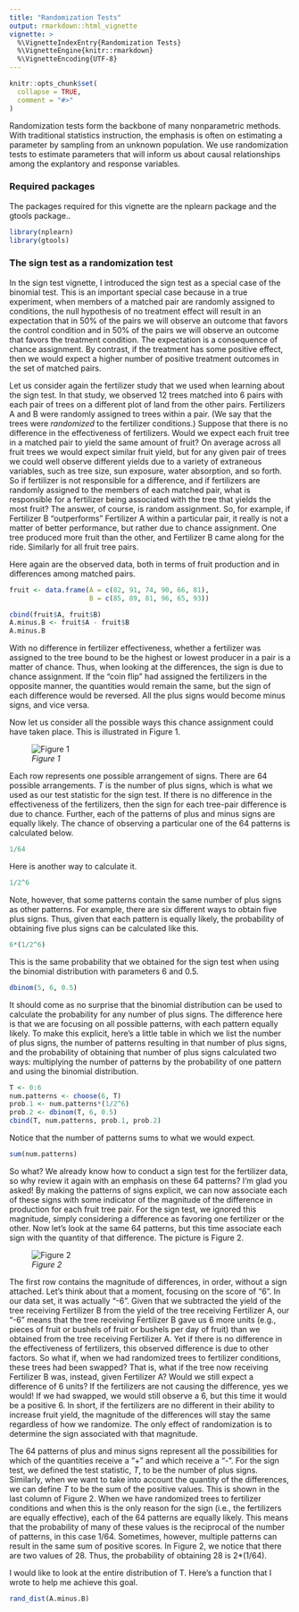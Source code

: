 ```yaml
---
title: "Randomization Tests"
output: rmarkdown::html_vignette
vignette: >
  %\VignetteIndexEntry{Randomization Tests}
  %\VignetteEngine{knitr::rmarkdown}
  %\VignetteEncoding{UTF-8}
---
```


```r
knitr::opts_chunk$set(
  collapse = TRUE,
  comment = "#>"
)
```

Randomization tests form the backbone of many nonparametric methods. With 
traditional statistics instruction, the emphasis is often on estimating a 
parameter by sampling from an unknown population. We use randomization tests 
to estimate parameters that will inform us about causal relationships among 
the explantory and response variables.

### Required packages

The packages required for this vignette are the nplearn package and the gtools 
package..

```r
library(nplearn)
library(gtools)
```

### The sign test as a randomization test

In the sign test vignette, I introduced the sign test as a special case of the 
binomial test. This is an important special case because in a true experiment, 
when members of a matched pair are randomly assigned to conditions, the null 
hypothesis of no treatment effect will result in an expectation that in 50% of 
the pairs we will observe an outcome that favors the control condition and in 
50% of the pairs we will observe an outcome that favors the treatment condition.
The expectation is a consequence of chance assignment. By contrast, if the 
treatment has some positive effect, then we would expect a higher number of 
positive treatment outcomes in the set of matched pairs.

Let us consider again the fertilizer study that we used when learning about the sign test. In that study, we observed 12 trees matched into 6 pairs with each 
pair of trees on a different plot of land from the other pairs. Fertilizers A 
and B were randomly assigned to trees within a pair. (We say that the trees 
were *randomized* to the fertilizer conditions.) Suppose that there is no 
difference in the effectiveness of fertilizers. Would we expect each fruit tree 
in a matched pair to yield the same amount of fruit? On average across all 
fruit trees we would expect similar fruit yield, but for any given pair of 
trees we could well observe different yields due to a variety of extraneous 
variables, such as tree size, sun exposure, water absorption, and so forth. So 
if fertilizer is not responsible for a difference, and if fertilizers are 
randomly assigned to the members of each matched pair, what is responsible for 
a fertilizer being associated with the tree that yields the most fruit? The 
answer, of course, is random assignment. So, for example, if Fertilizer B 
"outperforms" Fertilizer A within a particular pair, it really is not a matter 
of better performance, but rather due to chance assignment. One tree produced 
more fruit than the other, and Fertilizer B came along for the ride. Similarly 
for all fruit tree pairs.

Here again are the observed data, both in terms of fruit production and in 
differences among matched pairs.

```r
fruit <- data.frame(A = c(82, 91, 74, 90, 66, 81),
                    B = c(85, 89, 81, 96, 65, 93))

cbind(fruit$A, fruit$B)
A.minus.B <- fruit$A - fruit$B
A.minus.B
```

With no difference in fertilizer effectiveness, whether a fertilizer was 
assigned to the tree bound to be the highest or lowest producer in a pair is 
a matter of chance. Thus, when looking at the differences, the sign is due to 
chance assignment. If the "coin flip" had assigned the fertilizers in the 
opposite manner, the quantities would remain the same, but the sign of each 
difference would be reversed. All the plus signs would become minus signs, and 
vice versa.

Now let us consider all the possible ways this chance assignment could have 
taken place. This is illustrated in Figure 1.

![*Figure 1*](sign-test-patterns.jpg)

Each row represents one possible arrangement of signs. There are 64 possible 
arrangements. *T* is the number of plus signs, which is what we used as our 
test statistic for the sign test. If there is no difference in the 
effectiveness of the fertilizers, then the sign for each tree-pair difference 
is due to chance. Further, each of the patterns of plus and minus signs are equally likely. The chance of observing a particular one of the 64 patterns is calculated below.

```r
1/64
```

Here is another way to calculate it.

```r
1/2^6
```

Note, however, that some patterns contain the same number of plus signs as 
other patterns. For example, there are six different ways to obtain five plus 
signs. Thus, given that each pattern is equally likely, the probability of 
obtaining five plus signs can be calculated like this.

```r
6*(1/2^6)
```

This is the same probability that we obtained for the sign test when using the 
binomial distribution with parameters 6 and 0.5.

```r
dbinom(5, 6, 0.5)
```

It should come as no surprise that the binomial distribution can be used to 
calculate the probability for any number of plus signs. The difference here is 
that we are focusing on all possible patterns, with each pattern equally 
likely. To make this explicit, here's a little table in which we list the 
number of plus signs, the number of patterns resulting in that number of plus 
signs, and the probability of obtaining that number of plus signs calculated 
two ways: multiplying the number of patterns by the probability of one pattern 
and using the binomial distribution.

```r
T <- 0:6
num.patterns <- choose(6, T)
prob.1 <- num.patterns*(1/2^6)
prob.2 <- dbinom(T, 6, 0.5)
cbind(T, num.patterns, prob.1, prob.2)
```

Notice that the number of patterns sums to what we would expect.

```r
sum(num.patterns)
```

So what? We already know how to conduct a sign test for the fertilizer data, 
so why review it again with an emphasis on these 64 patterns? I'm glad you 
asked! By making the patterns of signs explicit, we can now associate each of 
these signs with some indicator of the magnitude of the difference in 
production for each fruit tree pair. For the sign test, we ignored this 
magnitude, simply considering a difference as favoring one fertilizer or the 
other. Now let's look at the same 64 patterns, but this time associate each 
sign with the quantity of that difference. The picture is Figure 2.

![*Figure 2*](fisher-test-patterns.jpg)

The first row contains the magnitude of differences, in order, without a sign 
attached. Let's think about that a moment, focusing on the score of "6". In our 
data set, it was actually "-6". Given that we subtracted the yield of the tree 
receiving Fertilizer B from the yield of the tree receiving Fertilizer A, our 
"-6" means that the tree receiving Fertilizer B gave us 6 more units (e.g., 
pieces of fruit or bushels of fruit or bushels per day of fruit) than we 
obtained from the tree receiving Fertilizer A. Yet if there is no difference 
in the effectiveness of fertilizers, this observed difference is due to other 
factors. So what if, when we had randomized trees to fertilizer conditions, 
these trees had been swapped? That is, what if the tree now receiving 
Fertilizer B was, instead, given Fertilizer A? Would we still expect a 
difference of 6 units? If the fertilizers are not causing the difference, yes 
we would! If we had swapped, we would still observe a 6, but this time it would 
be a positive 6. In short, if the fertilizers are no different in their ability 
to increase fruit yield, the magnitude of the differences will stay the same 
regardless of how we randomize. The only effect of randomization is to 
determine the sign associated with that magnitude.

The 64 patterns of plus and minus signs represent all the possibilities for 
which of the quantities receive a "+" and which receive a "-". For the sign test, we defined the test statistic, *T*, to be the number of plus signs. Similarly, when we want to take into account the quantity of the differences, 
we can define *T* to be the sum of the positive values. This is shown in the last column of Figure 2. When we have randomized trees to fertilizer conditions and when this is the only reason for the sign (i.e., the fertilizers are 
equally effective), each of the 64 patterns are equally likely. This means that the probability of many of these values is the reciprocal of the number of patterns, in this case 1/64. Sometimes, however, multiple patterns can result 
in the same sum of positive scores. In Figure 2, we notice that there are two 
values of 28. Thus, the probability of obtaining 28 is 2*(1/64).

I would like to look at the entire distribution of T. Here's a function that 
I wrote to help me achieve this goal.

```r
rand_dist(A.minus.B)
```

